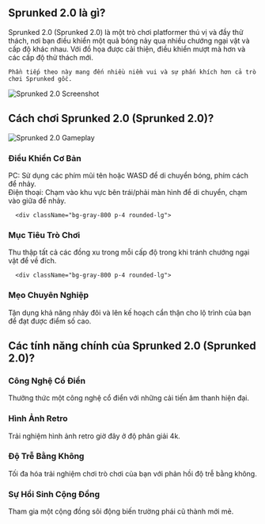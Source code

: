 ## Sprunked 2.0 là gì?
<div className="flex flex-col md:flex-row items-center gap-8">
  <div className="w-full md:w-1/2 text-xl">
Sprunked 2.0 (Sprunked 2.0) là một trò chơi platformer thú vị và đầy thử thách, nơi bạn điều khiển một quả bóng nảy qua nhiều chướng ngại vật và cấp độ khác nhau. Với đồ họa được cải thiện, điều khiển mượt mà hơn và các cấp độ thử thách mới.

    Phần tiếp theo này mang đến nhiều niềm vui và sự phấn khích hơn cả trò chơi Sprunked gốc.
</div>
  <div className="w-full md:w-1/2 flex justify-center items-center">
<img 
      src="http://localhost:3000/games/sprunki-remastered/game_screenshot.webp" 
      alt="Sprunked 2.0 Screenshot" 
      className="w-4/5 h-auto"
    />
</div>
</div>

## Cách chơi Sprunked 2.0 (Sprunked 2.0)?

<div className="flex flex-col md:flex-row items-center gap-8">
  <div className="w-full md:w-1/2">
<img 
      src="http://localhost:3000/games/sprunki-remastered/game_screenshot.webp" 
      alt="Sprunked 2.0 Gameplay" 
      className="w-4/5 h-auto mx-auto"
    />
</div>
  <div className="w-full md:w-1/2">
    <div className="grid grid-cols-1 gap-4 mt-0">
      <div className="bg-gray-800 p-4 rounded-lg">
<h3 className="text-green-400 font-bold mb-2">Điều Khiển Cơ Bản</h3>
        <p className="text-gray-300">
          PC: Sử dụng các phím mũi tên hoặc WASD để di chuyển bóng, phím cách để nhảy.<br/>
          Điện thoại: Chạm vào khu vực bên trái/phải màn hình để di chuyển, chạm vào giữa để nhảy.
        </p>
</div>

      <div className="bg-gray-800 p-4 rounded-lg">
<h3 className="text-green-400 font-bold mb-2">Mục Tiêu Trò Chơi</h3>
        <p className="text-gray-300">Thu thập tất cả các đồng xu trong mỗi cấp độ trong khi tránh chướng ngại vật để về đích.</p>
</div>

      <div className="bg-gray-800 p-4 rounded-lg">
<h3 className="text-green-400 font-bold mb-2">Mẹo Chuyên Nghiệp</h3>
        <p className="text-gray-300">Tận dụng khả năng nhảy đôi và lên kế hoạch cẩn thận cho lộ trình của bạn để đạt được điểm số cao.</p>
</div>
    </div>
  </div>
</div>

## Các tính năng chính của Sprunked 2.0 (Sprunked 2.0)?

<div className="grid grid-cols-1 md:grid-cols-2 gap-4">
  <div className="bg-gray-800 p-4 rounded-lg">
<h3 className="text-green-400 font-bold mb-2">Công Nghệ Cổ Điển</h3>
    <p className="text-gray-300">Thưởng thức một công nghệ cổ điển với những cải tiến âm thanh hiện đại.</p>
</div>

  <div className="bg-gray-800 p-4 rounded-lg">
<h3 className="text-green-400 font-bold mb-2">Hình Ảnh Retro</h3>
    <p className="text-gray-300">Trải nghiệm hình ảnh retro giờ đây ở độ phân giải 4k.</p>
</div>

  <div className="bg-gray-800 p-4 rounded-lg">
<h3 className="text-green-400 font-bold mb-2">Độ Trễ Bằng Không</h3>
    <p className="text-gray-300">Tối đa hóa trải nghiệm chơi trò chơi của bạn với phản hồi độ trễ bằng không.</p>
</div>

  <div className="bg-gray-800 p-4 rounded-lg">
<h3 className="text-green-400 font-bold mb-2">Sự Hồi Sinh Cộng Đồng</h3>
    <p className="text-gray-300">Tham gia một cộng đồng sôi động biến trường phái cũ thành mới mẻ.</p>
</div>
</div>